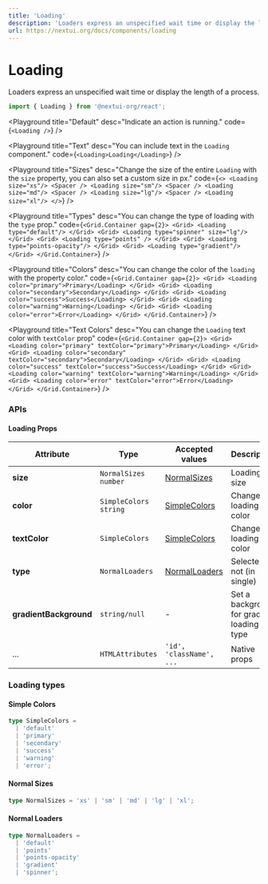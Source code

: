 ```yaml
---
title: 'Loading'
description: 'Loaders express an unspecified wait time or display the length of a process.'
url: https://nextui.org/docs/components/loading
---
```


# Loading

Loaders express an unspecified wait time or display the length of a process.

```jsx
import { Loading } from '@nextui-org/react';
```

<CarbonAd />

<Spacer y={2} />

<Playground
  title="Default"
  desc="Indicate an action is running."
  code={`
  <Loading />
`}
/>

<Playground
  title="Text"
  desc="You can include text in the `Loading` component."
  code={`
  <Loading>Loading</Loading>
`}
/>

<Playground
  title="Sizes"
  desc="Change the size of the entire `Loading` with the `size` property, you can also set a custom size in px."
  code={`
<>
  <Loading size="xs"/>
  <Spacer />
  <Loading size="sm"/>
  <Spacer />
  <Loading size="md"/>
  <Spacer />
  <Loading size="lg"/>
  <Spacer />
  <Loading size="xl"/>
</>
`}
/>

<Playground
  title="Types"
  desc="You can change the type of loading with the `type` prop."
  code={`
  <Grid.Container gap={2}>
    <Grid>
      <Loading type="default"/>
    </Grid>
    <Grid>
      <Loading type="spinner" size="lg"/>
    </Grid>
    <Grid>
      <Loading type="points" />
    </Grid>
    <Grid>
      <Loading type="points-opacity"/>
    </Grid>
    <Grid>
      <Loading type="gradient"/>
    </Grid>
  </Grid.Container>
`}
/>

<Playground
  title="Colors"
  desc="You can change the color of the `loading` with the property color."
  code={`
<Grid.Container gap={2}>
  <Grid>
    <Loading color="primary">Primary</Loading>
  </Grid>
  <Grid>
    <Loading color="secondary">Secondary</Loading>
  </Grid>
  <Grid>
    <Loading color="success">Success</Loading>
  </Grid>
  <Grid>
    <Loading color="warning">Warning</Loading>
  </Grid>
  <Grid>
    <Loading color="error">Error</Loading>
  </Grid>
</Grid.Container>
`}
/>

<Playground
  title="Text Colors"
  desc="You can change the `Loading` text color with `textColor` prop"
  code={`
<Grid.Container gap={2}>
  <Grid>
    <Loading color="primary" textColor="primary">Primary</Loading>
  </Grid>
  <Grid>
    <Loading color="secondary" textColor="secondary">Secondary</Loading>
  </Grid>
  <Grid>
    <Loading color="success" textColor="success">Success</Loading>
  </Grid>
  <Grid>
    <Loading color="warning" textColor="warning">Warning</Loading>
  </Grid>
  <Grid>
    <Loading color="error" textColor="error">Error</Loading>
  </Grid>
</Grid.Container>
`}
/>

<Spacer y={3} />

### APIs

<Spacer y={2} />

#### Loading Props

| Attribute              | Type                    | Accepted values                  | Description                                | Default   |
| ---------------------- | ----------------------- | -------------------------------- | ------------------------------------------ | --------- |
| **size**               | `NormalSizes` `number`  | [NormalSizes](#normal-sizes)     | Loading size                               | `medium`  |
| **color**              | `SimpleColors` `string` | [SimpleColors](#simple-colors)   | Change loading color                       | `primary` |
| **textColor**          | `SimpleColors`          | [SimpleColors](#simple-colors)   | Change loading text color                  | `default` |
| **type**               | `NormalLoaders`         | [NormalLoaders](#normal-loaders) | Selected or not (in single)                | `default` |
| **gradientBackground** | `string/null`           | -                                | Set a background for gradient loading type | -         |
| ...                    | `HTMLAttributes`        | `'id', 'className', ...`         | Native props                               | -         |

<Spacer y={2} />

### Loading types

<Spacer y={1} />

#### Simple Colors

```ts
type SimpleColors =
  | 'default'
  | 'primary'
  | 'secondary'
  | 'success'
  | 'warning'
  | 'error';
```

#### Normal Sizes

```ts
type NormalSizes = 'xs' | 'sm' | 'md' | 'lg' | 'xl';
```

#### Normal Loaders

```ts
type NormalLoaders =
  | 'default'
  | 'points'
  | 'points-opacity'
  | 'gradient'
  | 'spinner';
```
